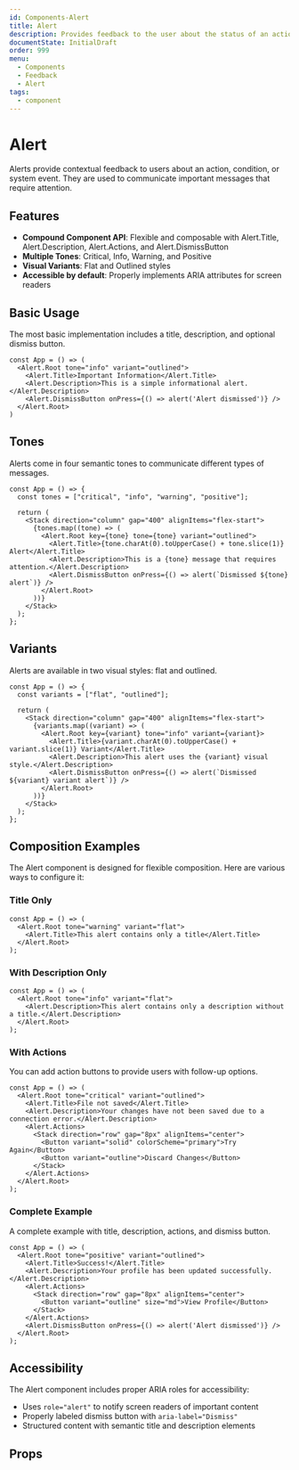 ```yaml
---
id: Components-Alert
title: Alert
description: Provides feedback to the user about the status of an action or system event
documentState: InitialDraft
order: 999
menu:
  - Components
  - Feedback
  - Alert
tags:
  - component
---
```


# Alert

Alerts provide contextual feedback to users about an action, condition, or system event. They are used to communicate important messages that require attention.

## Features

- **Compound Component API**: Flexible and composable with Alert.Title, Alert.Description, Alert.Actions, and Alert.DismissButton
- **Multiple Tones**: Critical, Info, Warning, and Positive
- **Visual Variants**: Flat and Outlined styles
- **Accessible by default**: Properly implements ARIA attributes for screen readers

## Basic Usage

The most basic implementation includes a title, description, and optional dismiss button.

```jsx-live
const App = () => (
  <Alert.Root tone="info" variant="outlined">
    <Alert.Title>Important Information</Alert.Title>
    <Alert.Description>This is a simple informational alert.</Alert.Description>
    <Alert.DismissButton onPress={() => alert('Alert dismissed')} />
  </Alert.Root>
)
```

## Tones

Alerts come in four semantic tones to communicate different types of messages.

```jsx-live
const App = () => {
  const tones = ["critical", "info", "warning", "positive"];
  
  return (
    <Stack direction="column" gap="400" alignItems="flex-start">
      {tones.map((tone) => (
        <Alert.Root key={tone} tone={tone} variant="outlined">
          <Alert.Title>{tone.charAt(0).toUpperCase() + tone.slice(1)} Alert</Alert.Title>
          <Alert.Description>This is a {tone} message that requires attention.</Alert.Description>
          <Alert.DismissButton onPress={() => alert(`Dismissed ${tone} alert`)} />
        </Alert.Root>
      ))}
    </Stack>
  );
};
```

## Variants

Alerts are available in two visual styles: flat and outlined.

```jsx-live
const App = () => {
  const variants = ["flat", "outlined"];
  
  return (
    <Stack direction="column" gap="400" alignItems="flex-start">
      {variants.map((variant) => (
        <Alert.Root key={variant} tone="info" variant={variant}>
          <Alert.Title>{variant.charAt(0).toUpperCase() + variant.slice(1)} Variant</Alert.Title>
          <Alert.Description>This alert uses the {variant} visual style.</Alert.Description>
          <Alert.DismissButton onPress={() => alert(`Dismissed ${variant} variant alert`)} />
        </Alert.Root>
      ))}
    </Stack>
  );
};
```

## Composition Examples

The Alert component is designed for flexible composition. Here are various ways to configure it:

### Title Only

```jsx-live
const App = () => (
  <Alert.Root tone="warning" variant="flat">
    <Alert.Title>This alert contains only a title</Alert.Title>
  </Alert.Root>
);
```

### With Description Only

```jsx-live
const App = () => (
  <Alert.Root tone="info" variant="flat">
    <Alert.Description>This alert contains only a description without a title.</Alert.Description>
  </Alert.Root>
);
```

### With Actions

You can add action buttons to provide users with follow-up options.

```jsx-live
const App = () => (
  <Alert.Root tone="critical" variant="outlined">
    <Alert.Title>File not saved</Alert.Title>
    <Alert.Description>Your changes have not been saved due to a connection error.</Alert.Description>
    <Alert.Actions>
      <Stack direction="row" gap="8px" alignItems="center">
        <Button variant="solid" colorScheme="primary">Try Again</Button>
        <Button variant="outline">Discard Changes</Button>
      </Stack>
    </Alert.Actions>
  </Alert.Root>
);
```

### Complete Example

A complete example with title, description, actions, and dismiss button.

```jsx-live
const App = () => (
  <Alert.Root tone="positive" variant="outlined">
    <Alert.Title>Success!</Alert.Title>
    <Alert.Description>Your profile has been updated successfully.</Alert.Description>
    <Alert.Actions>
      <Stack direction="row" gap="8px" alignItems="center">
        <Button variant="outline" size="md">View Profile</Button>
      </Stack>
    </Alert.Actions>
    <Alert.DismissButton onPress={() => alert('Alert dismissed')} />
  </Alert.Root>
);
```

## Accessibility

The Alert component includes proper ARIA roles for accessibility:

- Uses `role="alert"` to notify screen readers of important content
- Properly labeled dismiss button with `aria-label="Dismiss"`
- Structured content with semantic title and description elements

## Props

<PropTables
  root="Alert"
  ids="AlertRoot, AlertTitle, AlertDescription, AlertActions, AlertDismissButton"
/>